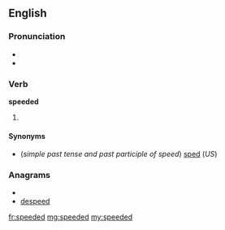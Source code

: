 ==English==

===Pronunciation===
* {{SAMPA|/'spi:d@d/}}
* {{IPA|/ˈspiːdəd/}}

===Verb===
'''speeded'''

# {{British}} {{past of|[[speed]]}}

====Synonyms====
* (''simple past tense and past participle of speed'') [[sped]] (''US'')

===Anagrams===
* {{alphagram|ddeeeps}}
* [[despeed#English|despeed]]

[[fr:speeded]]
[[mg:speeded]]
[[my:speeded]]